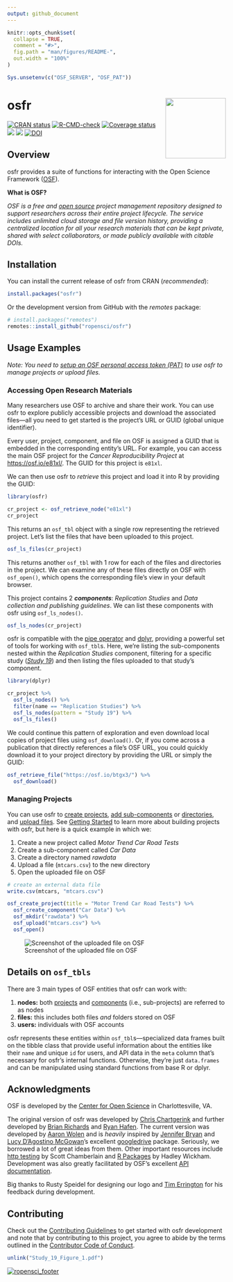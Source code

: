 ```yaml
---
output: github_document
---
```


<!-- README.md is generated from README.Rmd. Please edit that file -->

```r
knitr::opts_chunk$set(
  collapse = TRUE,
  comment = "#>",
  fig.path = "man/figures/README-",
  out.width = "100%"
)

Sys.unsetenv(c("OSF_SERVER", "OSF_PAT"))
```

# osfr <a href="https://docs.ropensci.org/osfr"><img src="man/figures/logo.png" align="right" height="139" /></a>

[![CRAN status](https://www.r-pkg.org/badges/version/osfr)](https://CRAN.R-project.org/package=osfr)
[![R-CMD-check](https://github.com/ropensci/osfr/workflows/R-CMD-check/badge.svg)](https://github.com/ropensci/osfr/actions)
<!-- badges: end -->
[![Coverage status](https://codecov.io/gh/ropensci/osfr/branch/master/graph/badge.svg)](https://codecov.io/github/ropensci/osfr?branch=master)
[![](https://badges.ropensci.org/279_status.svg)](https://github.com/ropensci/software-review/issues/279)
[![](https://joss.theoj.org/papers/d5398fc36ea92794a20914143d3fcdc4/status.svg)](https://joss.theoj.org/papers/d5398fc36ea92794a20914143d3fcdc4)
[![DOI](https://zenodo.org/badge/42329785.svg)](https://zenodo.org/badge/latestdoi/42329785)

## Overview

osfr provides a suite of functions for interacting with the Open Science Framework ([OSF][osf]).

**What is OSF?**

*OSF is a free and [open source][osf-gh] project management repository designed to support researchers across their entire project lifecycle. The service includes unlimited cloud storage and file version history, providing a centralized location for all your research materials that can be kept private, shared with select collaborators, or made publicly available with citable DOIs.*

## Installation

You can install the current release of osfr from CRAN (*recommended*):

```r
install.packages("osfr")
```

Or the development version from GitHub with the *remotes* package:

``` r
# install.packages("remotes")
remotes::install_github("ropensci/osfr")
```

## Usage Examples

*Note: You need to [setup an OSF personal access token (PAT)][auth] to use osfr to manage projects or upload files.*

### Accessing Open Research Materials

Many researchers use OSF to archive and share their work. You can use osfr to explore publicly accessible projects and download the associated files---all you need to get started is the project's URL or GUID (global unique identifier).

Every user, project, component, and file on OSF is assigned a GUID that is embedded in the corresponding entity's URL. For example, you can access the main OSF project for the *Cancer Reproducibility Project* at <https://osf.io/e81xl/>. The GUID for this project is `e81xl`.

We can then use osfr to *retrieve* this project and load it into R by providing the GUID:

```r
library(osfr)

cr_project <- osf_retrieve_node("e81xl")
cr_project
```

This returns an `osf_tbl` object with a single row representing the retrieved project. Let's list the files that have been uploaded to this project.

```r
osf_ls_files(cr_project)
```

This returns another `osf_tbl` with 1 row for each of the files and directories in the project. We can examine any of these files directly on OSF with `osf_open()`, which opens the corresponding file's view in your default browser.

This project contains 2 ***components***: *Replication Studies* and *Data collection and publishing guidelines*. We can list these components with osfr using `osf_ls_nodes()`.

```r
osf_ls_nodes(cr_project)
```

osfr is compatible with the [pipe operator][magrittr] and [dplyr][], providing a powerful set of tools for working with `osf_tbl`s. Here, we're listing the sub-components nested within the *Replication Studies* component, filtering for a specific study ([*Study 19*](https://osf.io/7zqxp/)) and then listing the files uploaded to that study's component.

```r
library(dplyr)

cr_project %>%
  osf_ls_nodes() %>%
  filter(name == "Replication Studies") %>%
  osf_ls_nodes(pattern = "Study 19") %>%
  osf_ls_files()
```

We could continue this pattern of exploration and even download local copies of project files using `osf_download()`. Or, if you come across a publication that  directly references a file's OSF URL, you could quickly download it to your project directory by providing the URL or simply the GUID:

```r
osf_retrieve_file("https://osf.io/btgx3/") %>%
  osf_download()
```


### Managing Projects

You can use osfr to [create projects][osf-create], [add sub-components][osf-create] or [directories][osf-mkdir], and [upload files][osf-upload]. See [Getting Started][getting-started] to learn more about building projects with osfr, but here is a quick example in which we:

1. Create a new project called *Motor Trend Car Road Tests*
2. Create a sub-component called *Car Data*
3. Create a directory named *rawdata*
4. Upload a file (`mtcars.csv`) to the new directory
5. Open the uploaded file on OSF

```r
# create an external data file
write.csv(mtcars, "mtcars.csv")

osf_create_project(title = "Motor Trend Car Road Tests") %>%
  osf_create_component("Car Data") %>%
  osf_mkdir("rawdata") %>%
  osf_upload("mtcars.csv") %>%
  osf_open()
```

![Screenshot of the uploaded file on OSF](man/figures/screen-shot.png)

## Details on `osf_tbls`

There are 3 main types of OSF entities that osfr can work with:

1. **nodes:** both [projects][help-proj] and [components][help-comp] (i.e., sub-projects) are referred to as nodes
2. **files:** this includes both files *and* folders stored on OSF
3. **users:** individuals with OSF accounts

osfr represents these entities within `osf_tbl`s---specialized data frames built on the tibble class that provide useful information about the entities like their `name` and unique `id` for users, and API data in the `meta` column that's necessary for osfr's internal functions. Otherwise, they're just `data.frames` and can be manipulated using standard functions from base R or dplyr.

## Acknowledgments

OSF is developed by the [Center for Open Science][cos] in Charlottesville, VA.

The original version of osfr was developed by [Chris Chartgerink][chris] and further developed by [Brian Richards][brian] and [Ryan Hafen][ryan]. The current version was developed by [Aaron Wolen][aaron] and is *heavily* inspired by [Jennifer Bryan][jenny] and [Lucy D'Agostino McGowan][lucy]'s excellent [googledrive][] package. Seriously, we borrowed a lot of great ideas from them. Other important resources include [http testing](https://books.ropensci.org/http-testing/) by Scott Chamberlain and [R Packages](http://r-pkgs.had.co.nz) by Hadley Wickham. Development was also greatly facilitated by OSF's excellent [API documentation][osf-api].

Big thanks to Rusty Speidel for designing our logo and [Tim Errington][tim] for his feedback during development.

## Contributing

Check out the [Contributing Guidelines][contrib] to get started with osfr development and note that by contributing to this project, you agree to abide by the terms outlined in the [Contributor Code of Conduct][coc].

```r
unlink("Study_19_Figure_1.pdf")
```

[![ropensci_footer](https://ropensci.org/public_images/ropensci_footer.png)](https://ropensci.org)

<!-- links -->
[osf]: https://osf.io "Open Science Framework"
[cos]: https://cos.io "Center for Open Science"
[osf-gh]: https://github.com/CenterForOpenScience/osf.io "OSF's GitHub Repository"
[osf-api]: https://developer.osf.io "OSF API Documentation"
[help]: http://help.osf.io "OSF Support"
[help-proj]: https://help.osf.io/hc/en-us/articles/360019737594-Create-a-Project "OSF: Create a Project"
[help-comp]: https://help.osf.io/hc/en-us/articles/360019737614-Create-Components "OSF: Create a Component"
[magrittr]: https://magrittr.tidyverse.org
[dplyr]: https://dplyr.tidyverse.org
[googledrive]: https://googledrive.tidyverse.org
[tibble]: https://tibble.tidyverse.org

[chris]: https://github.com/chartgerink
[brian]: https://github.com/bgrich
[ryan]: https://github.com/hafen
[aaron]: https://github.com/aaronwolen
[jenny]: https://github.com/jennybc
[lucy]: https://github.com/lucymcgowan
[tim]: https://github.com/timerrington

[getting-started]: https://docs.ropensci.org/osfr/articles/getting_started
[auth]: https://docs.ropensci.org/osfr/articles/auth

[osf-create]: https://docs.ropensci.org/osfr/reference/osf_create
[osf-mkdir]: https://docs.ropensci.org/osfr/reference/osf_mkdir
[osf-upload]: https://docs.ropensci.org/osfr/reference/osf_upload

[contrib]: https://github.com/ropensci/osfr/blob/master/.github/CONTRIBUTING.md
[coc]: https://github.com/ropensci/osfr/blob/master/.github/CODE_OF_CONDUCT.md
